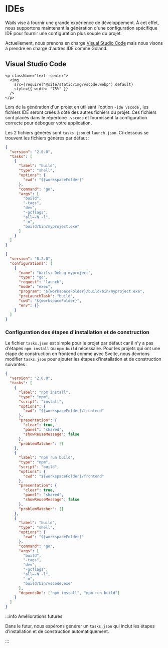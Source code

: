# IDEs

Wails vise à fournir une grande expérience de développement. À cet effet, nous supportons maintenant la génération d'une configuration spécifique IDE pour fournir une configuration plus souple du projet.

Actuellement, nous prenons en charge [Visual Studio Code](https://code.visualstudio.com/) mais nous visons à prendre en charge d'autres IDE comme Goland.

## Visual Studio Code

```mdx-code-block
<p className="text--center">
  <img
    src={require("@site/static/img/vscode.webp").default}
    style={{ width: "75%" }}
  />
</p>
```

Lors de la génération d'un projet en utilisant l'option `-ide vscode` , les fichiers IDE seront créés à côté des autres fichiers du projet. Ces fichiers sont placés dans le répertoire `.vscode` et fournissent la configuration correcte pour déboguer votre application.

Les 2 fichiers générés sont `tasks.json` et `launch.json`. Ci-dessous se trouvent les fichiers générés par défaut :

```json title="tasks.json"
{
  "version": "2.0.0",
  "tasks": [
    {
      "label": "build",
      "type": "shell",
      "options": {
        "cwd": "${workspaceFolder}"
      },
      "command": "go",
      "args": [
        "build",
        "-tags",
        "dev",
        "-gcflags",
        "all=-N -l",
        "-o",
        "build/bin/myproject.exe"
      ]
    }
  ]
}
```

```json title="launch.json"
{
  "version": "0.2.0",
  "configurations": [
    {
      "name": "Wails: Debug myproject",
      "type": "go",
      "request": "launch",
      "mode": "exec",
      "program": "${workspaceFolder}/build/bin/myproject.exe",
      "preLaunchTask": "build",
      "cwd": "${workspaceFolder}",
      "env": {}
    }
  ]
}
```

### Configuration des étapes d'installation et de construction

Le fichier `tasks.json` est simple pour le projet par défaut car il n'y a pas d'étapes `npm install` ou `npm build` nécessaire. Pour les projets qui ont une étape de construction en frontend comme avec Svelte, nous devrions modifier `tasks.json` pour ajouter les étapes d'installation et de construction suivantes :

```json title="tasks.json"
{
  "version": "2.0.0",
  "tasks": [
    {
      "label": "npm install",
      "type": "npm",
      "script": "install",
      "options": {
        "cwd": "${workspaceFolder}/frontend"
      },
      "presentation": {
        "clear": true,
        "panel": "shared",
        "showReuseMessage": false
      },
      "problemMatcher": []
    },
    {
      "label": "npm run build",
      "type": "npm",
      "script": "build",
      "options": {
        "cwd": "${workspaceFolder}/frontend"
      },
      "presentation": {
        "clear": true,
        "panel": "shared",
        "showReuseMessage": false
      },
      "problemMatcher": []
    },
    {
      "label": "build",
      "type": "shell",
      "options": {
        "cwd": "${workspaceFolder}"
      },
      "command": "go",
      "args": [
        "build",
        "-tags",
        "dev",
        "-gcflags",
        "all=-N -l",
        "-o",
        "build/bin/vscode.exe"
      ],
      "dependsOn": ["npm install", "npm run build"]
    }
  ]
}
```

:::info Améliorations futures

Dans le futur, nous espérons générer un `tasks.json` qui inclut les étapes d'installation et de construction automatiquement.

:::
